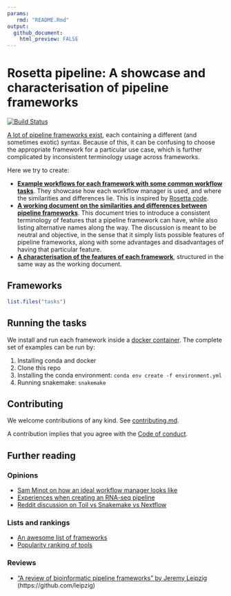```yaml
---
params:
   rmd: "README.Rmd"
output:
  github_document:
    html_preview: FALSE
---
```


# Rosetta pipeline: A showcase and characterisation of pipeline frameworks

[![Build Status](https://travis-ci.com/komparo/rosetta-pipeline.svg?branch=master)](https://travis-ci.com/komparo/rosetta-pipeline)

[A lot of pipeline frameworks exist](https://github.com/pditommaso/awesome-pipeline), each containing a different (and sometimes exotic) syntax. Because of this, it can be confusing to choose the appropriate framework for a particular use case, which is further complicated by inconsistent terminology usage across frameworks.

Here we try to create:

- **[Example workflows for each framework with some common workflow tasks](tasks)**. They showcase how each workflow manager is used, and where the similarities and differences lie. This is inspired by [Rosetta code](http://www.rosettacode.org/wiki/Rosetta_Code).
- **[A working document on the similarities and differences between pipeline frameworks](frameworks.md)**. This document tries to introduce a consistent terminology of features that a pipeline framework can have, while also listing alternative names along the way. The discussion is meant to be neutral and objective, in the sense that it simply lists possible features of pipeline frameworks, along with some advantages and disadvantages of having that particular feature.
- **[A characterisation of the features of each framework](characterisation)**, structured in the same way as the working document.

## Frameworks

```r
list.files("tasks")
```

## Running the tasks

We install and run each framework inside a [docker container](containers). 
The complete set of examples can be run by:

1. Installing conda and docker
2. Clone this repo
3. Installing the conda environment: `conda env create -f environment.yml`
4. Running snakemake: `snakemake`

## Contributing

We welcome contributions of any kind. See [contributing.md](contributing.md).

A contribution implies that you agree with the [Code of conduct](code_of_conduct.md).

## Further reading

### Opinions

- [Sam Minot on how an ideal workflow manager looks like](https://www.minot.bio/home/2018/9/22/the-rise-of-the-machines-workflow-managers-for-bioinformatics)
- [Experiences when creating an RNA-seq pipeline](https://github.com/NCBI-Hackathons/SPeW)
- [Reddit discussion on Toil vs Snakemake vs Nextflow](https://www.reddit.com/r/bioinformatics/comments/a4fq4i/given_the_experience_of_others_writing/)

### Lists and rankings

- [An awesome list of frameworks](https://github.com/pditommaso/awesome-pipeline)
- [Popularity ranking of tools](https://docs.google.com/spreadsheets/d/1plkAsT_S3CzSeb7ivxyjRnHyrK3JclUCXeUMf_azraY/edit#gid=0)

### Reviews

- ["A review of bioinformatic pipeline frameworks" by Jeremy Leipzig](https://doi.org/10.1093/bib/bbw020) (https://github.com/leipzig)